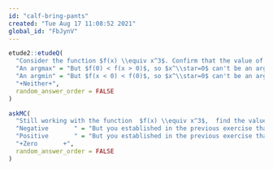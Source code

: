 ```yaml
---
id: "calf-bring-pants"
created: "Tue Aug 17 11:08:52 2021"
global_id: "FbJynV"
---
```


```r
etude2::etudeQ(
  "Consider the function $f(x) \\equiv x^3$. Confirm that the value of the derivative $\\partial_x f(x = 0)$ and so $x^\\star = 0$ is a critical point. Which sort of critical point is $x^\\star=0$? (Hint: Draw the graph of $f(x)$ near $x=0$ to see what's going on.)" ,
  "An argmax" = "But $f(0) < f(x > 0)$, so $x^\\star=0$ can't be an argmax.",
  "An argmin" = "But $f(x < 0) < f(0)$, so $x^\\star=0$ can't be an argmin.",
  "+Neither+",
  random_answer_order = FALSE
)
```

```r
askMC(
  "Still working with the function  $f(x) \\equiv x^3$,  find the value of the second-derivative $\\partial_{xx} f(x^\\star)$ evaluated at the critical point $x = x^\\star = 0$. Which of these is $\\partial_{xx} f( x=0$? " ,
  "Negative       " = "But you established in the previous exercise that the critical point $x^\\star=0$ is neither an argmin nor wan argmax.",
  "Positive       " = "But you established in the previous exercise that the critical point $x^\\star=0$ is neither an argmin nor wan argmax.",
  "+Zero       +",
  random_answer_order = FALSE
)
```
